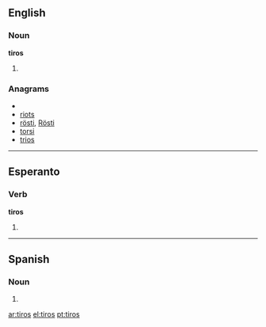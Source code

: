 ==English==

===Noun===
'''tiros'''

# {{plural of|[[tiro]]}}

===Anagrams===
* {{alphagram|iorst}}
* [[riots#English|riots]]
* [[rösti#English|rösti]], [[Rösti#English|Rösti]]
* [[torsi#English|torsi]]
* [[trios#English|trios]]

----
==Esperanto==

===Verb===
'''tiros'''

# {{eo-form of|tir|os}}

----

==Spanish==

===Noun===
{{infl|es|noun form|g=m|g2=p}}

# {{plural of|nocat=1|[[tiro#Spanish|tiro]]|lang=es}}

[[ar:tiros]]
[[el:tiros]]
[[pt:tiros]]